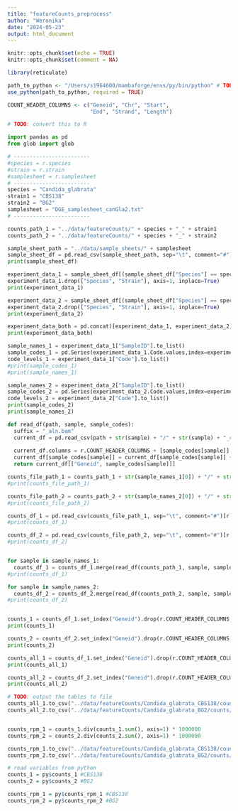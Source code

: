 ```yaml
---
title: "featureCounts_preprocess"
author: "Weronika"
date: "2024-05-23"
output: html_document
---
```


```r
knitr::opts_chunk$set(echo = TRUE)
knitr::opts_chunk$set(comment = NA)

library(reticulate)

path_to_python <- "/Users/s1964600/mambaforge/envs/py/bin/python" # TODO: find a more flexible solution
use_python(path_to_python, required = TRUE)

COUNT_HEADER_COLUMNS <- c("Geneid", "Chr", "Start",
                          "End", "Strand", "Length")

```

```python
# TODO: convert this to R

import pandas as pd
from glob import glob

# ------------------------
#species = r.species
#strain = r.strain
#samplesheet = r.samplesheet
# ------------------------
species = "Candida_glabrata"
strain1 = "CBS138"
strain2 = "BG2"
samplesheet = "DGE_samplesheet_canGla2.txt"
# ------------------------

counts_path_1 = "../data/featureCounts/" + species + "_" + strain1
counts_path_2 = "../data/featureCounts/" + species + "_" + strain2

sample_sheet_path = "../data/sample_sheets/" + samplesheet
sample_sheet_df = pd.read_csv(sample_sheet_path, sep="\t", comment="#")
print(sample_sheet_df)

experiment_data_1 = sample_sheet_df[(sample_sheet_df["Species"] == species) & (sample_sheet_df["Strain"] == strain1)].copy()
experiment_data_1.drop(["Species", "Strain"], axis=1, inplace=True)
print(experiment_data_1)

experiment_data_2 = sample_sheet_df[(sample_sheet_df["Species"] == species) & (sample_sheet_df["Strain"] == strain2)].copy()
experiment_data_2.drop(["Species", "Strain"], axis=1, inplace=True)
print(experiment_data_2)

experiment_data_both = pd.concat([experiment_data_1, experiment_data_2])
print(experiment_data_both)

sample_names_1 = experiment_data_1["SampleID"].to_list()
sample_codes_1 = pd.Series(experiment_data_1.Code.values,index=experiment_data_1.SampleID).to_dict()
code_levels_1 = experiment_data_1["Code"].to_list()
#print(sample_codes_1)
#print(sample_names_1)

sample_names_2 = experiment_data_2["SampleID"].to_list()
sample_codes_2 = pd.Series(experiment_data_2.Code.values,index=experiment_data_2.SampleID).to_dict()
code_levels_2 = experiment_data_2["Code"].to_list()
print(sample_codes_2)
print(sample_names_2)

def read_df(path, sample, sample_codes):
  suffix = "_aln.bam"
  current_df = pd.read_csv(path + str(sample) + "/" + str(sample) + "_counts.txt", sep="\t", comment="#")
  
  current_df.columns = r.COUNT_HEADER_COLUMNS + [sample_codes[sample]]
  current_df[sample_codes[sample]] = current_df[sample_codes[sample]] + 1
  return current_df[["Geneid", sample_codes[sample]]]

counts_file_path_1 = counts_path_1 + str(sample_names_1[0]) + "/" + str(sample_names_1[0]) + "_counts.txt"
#print(counts_file_path_1)

counts_file_path_2 = counts_path_2 + str(sample_names_2[0]) + "/" + str(sample_names_2[0]) + "_counts.txt"
#print(counts_file_path_2)

counts_df_1 = pd.read_csv(counts_file_path_1, sep="\t", comment="#")[r.COUNT_HEADER_COLUMNS]
#print(counts_df_1)

counts_df_2 = pd.read_csv(counts_file_path_2, sep="\t", comment="#")[r.COUNT_HEADER_COLUMNS]
#print(counts_df_2)


for sample in sample_names_1:
  counts_df_1 = counts_df_1.merge(read_df(counts_path_1, sample, sample_codes_1), how="outer", on="Geneid")
#print(counts_df_1)

for sample in sample_names_2:
  counts_df_2 = counts_df_2.merge(read_df(counts_path_2, sample, sample_codes_2), how="outer", on="Geneid")
#print(counts_df_2)


counts_1 = counts_df_1.set_index("Geneid").drop(r.COUNT_HEADER_COLUMNS, axis=1, errors="ignore")
print(counts_1)

counts_2 = counts_df_2.set_index("Geneid").drop(r.COUNT_HEADER_COLUMNS, axis=1, errors="ignore")
print(counts_2)

counts_all_1 = counts_df_1.set_index("Geneid").drop(r.COUNT_HEADER_COLUMNS, axis=1, errors="ignore").reset_index()
print(counts_all_1)

counts_all_2 = counts_df_2.set_index("Geneid").drop(r.COUNT_HEADER_COLUMNS, axis=1, errors="ignore").reset_index()
print(counts_all_2)

# TODO: output the tables to file
counts_all_1.to_csv("../data/featureCounts/Candida_glabrata_CBS138/counts/CBS138_all_conditions_featureCounts.tab", sep="\t", index=True)
counts_all_2.to_csv("../data/featureCounts/Candida_glabrata_BG2/counts/BG2_all_conditions_featureCounts.tab", sep="\t", index=True)



```

```python
counts_rpm_1 = counts_1.div(counts_1.sum(), axis=1) * 1000000
counts_rpm_2 = counts_2.div(counts_2.sum(), axis=1) * 1000000

counts_rpm_1.to_csv("../data/featureCounts/Candida_glabrata_CBS138/counts/CBS138_all_conditions_rpm.tab", sep="\t", index=True)
counts_rpm_2.to_csv("../data/featureCounts/Candida_glabrata_BG2/counts/BG2_all_conditions_rpm.tab", sep="\t", index=True)

```

```r
# read variables from python
counts_1 = py$counts_1 #CBS138
counts_2 = py$counts_2 #BG2

counts_rpm_1 = py$counts_rpm_1 #CBS138
counts_rpm_2 = py$counts_rpm_2 #BG2


```


